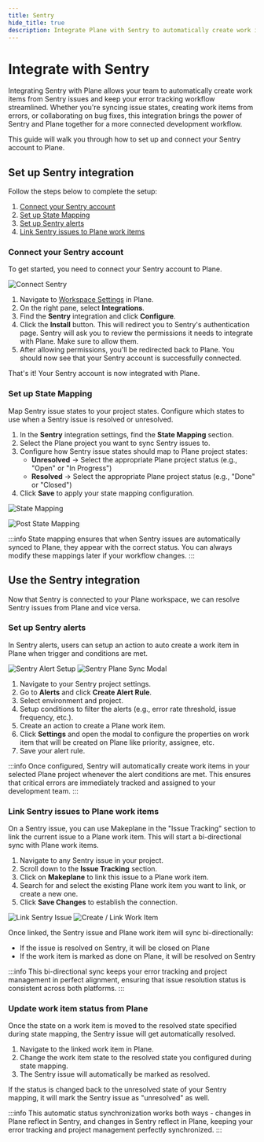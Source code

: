 ```yaml
---
title: Sentry
hide_title: true
description: Integrate Plane with Sentry to automatically create work items from Sentry issues, sync issue states, and streamline your error tracking workflow.
---
```



<div className="tag-wrapper">
  <h1>Integrate with Sentry</h1>
  <Tags tags={[{ name: "Pro", link: "https://plane.so/pricing", additionalClass: "pro" }]} />
</div>

Integrating Sentry with Plane allows your team to automatically create work items from Sentry issues and keep your error tracking workflow streamlined. Whether you're syncing issue states, creating work items from errors, or collaborating on bug fixes, this integration brings the power of Sentry and Plane together for a more connected development workflow.

This guide will walk you through how to set up and connect your Sentry account to Plane.

## Set up Sentry integration

Follow the steps below to complete the setup:

1. [Connect your Sentry account](/integrations/sentry#connect-your-sentry-account)
2. [Set up State Mapping](/integrations/sentry#set-up-state-mapping)
3. [Set up Sentry alerts](/integrations/sentry#set-up-sentry-alerts)
4. [Link Sentry issues to Plane work items](/integrations/sentry#link-sentry-issues-to-plane-work-items)

### Connect your Sentry account

To get started, you need to connect your Sentry account to Plane.

![Connect Sentry](https://media.docs.plane.so/sentry/sentry_install.png#center)

1. Navigate to [Workspace Settings](/core-concepts/workspaces/overview#workspace-settings) in Plane.
2. On the right pane, select **Integrations**.
3. Find the **Sentry** integration and click **Configure**.
4. Click the **Install** button. This will redirect you to Sentry's authentication page. Sentry will ask you to review the permissions it needs to integrate with Plane. Make sure to allow them.
5. After allowing permissions, you'll be redirected back to Plane. You should now see that your Sentry account is successfully connected.

That's it! Your Sentry account is now integrated with Plane.

### Set up State Mapping

Map Sentry issue states to your project states. Configure which states to use when a Sentry issue is resolved or unresolved.

1. In the **Sentry** integration settings, find the **State Mapping** section.
2. Select the Plane project you want to sync Sentry issues to.
3. Configure how Sentry issue states should map to Plane project states:
   - **Unresolved** → Select the appropriate Plane project status (e.g., "Open" or "In Progress")
   - **Resolved** → Select the appropriate Plane project status (e.g., "Done" or "Closed")
4. Click **Save** to apply your state mapping configuration.

![State Mapping](https://media.docs.plane.so/sentry/sentry_project_mapping.png)

![Post State Mapping](https://media.docs.plane.so/sentry/sentry_config.png)

:::info
State mapping ensures that when Sentry issues are automatically synced to Plane, they appear with the correct status. You can always modify these mappings later if your workflow changes.
:::

## Use the Sentry integration

Now that Sentry is connected to your Plane workspace, we can resolve Sentry issues from Plane and vice versa.

### Set up Sentry alerts

In Sentry alerts, users can setup an action to auto create a work item in Plane when trigger and conditions are met.

![Sentry Alert Setup](https://media.docs.plane.so/sentry/create_issue_alert.png)
![Sentry Plane Sync Modal](https://media.docs.plane.so/sentry/create_workitem_modal.png)

1. Navigate to your Sentry project settings.
2. Go to **Alerts** and click **Create Alert Rule**.
3. Select environment and project.
4. Setup conditions to filter the alerts (e.g., error rate threshold, issue frequency, etc.).
5. Create an action to create a Plane work item.
6. Click **Settings** and open the modal to configure the properties on work item that will be created on Plane like priority, assignee, etc.
7. Save your alert rule.

:::info
Once configured, Sentry will automatically create work items in your selected Plane project whenever the alert conditions are met. This ensures that critical errors are immediately tracked and assigned to your development team.
:::

### Link Sentry issues to Plane work items

On a Sentry issue, you can use Makeplane in the "Issue Tracking" section to link the current issue to a Plane work item. This will start a bi-directional sync with Plane work items.

1. Navigate to any Sentry issue in your project.
2. Scroll down to the **Issue Tracking** section.
3. Click on **Makeplane** to link this issue to a Plane work item.
4. Search for and select the existing Plane work item you want to link, or create a new one.
5. Click **Save Changes** to establish the connection.

![Link Sentry Issue](https://media.docs.plane.so/sentry/issue_tracking.png)
![Create / Link Work Item](https://media.docs.plane.so/sentry/create_link.png)


Once linked, the Sentry issue and Plane work item will sync bi-directionally:
- If the issue is resolved on Sentry, it will be closed on Plane
- If the work item is marked as done on Plane, it will be resolved on Sentry

:::info
This bi-directional sync keeps your error tracking and project management in perfect alignment, ensuring that issue resolution status is consistent across both platforms.
:::

### Update work item status from Plane

Once the state on a work item is moved to the resolved state specified during state mapping, the Sentry issue will get automatically resolved.

1. Navigate to the linked work item in Plane.
2. Change the work item state to the resolved state you configured during state mapping.
3. The Sentry issue will automatically be marked as resolved.

If the status is changed back to the unresolved state of your Sentry mapping, it will mark the Sentry issue as "unresolved" as well.

:::info
This automatic status synchronization works both ways - changes in Plane reflect in Sentry, and changes in Sentry reflect in Plane, keeping your error tracking and project management perfectly synchronized.
:::


